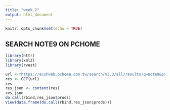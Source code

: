 ```yaml
---
title: "week_2"
output: html_document
---
```


```r
knitr::opts_chunk$set(echo = TRUE)
```

## SEARCH NOTE9 ON PCHOME

```r

library(httr)
library(xml2)
library(rvest)

url <-"https://ecshweb.pchome.com.tw/search/v3.3/all/results?q=note9&page=1&sort=rnk/dc"
res <- GET(url)
res
res_json <- content(res)
res_json
do.call(rbind,res_json$prods)
View(data.frame(do.call(rbind,res_json$prods)))
```


